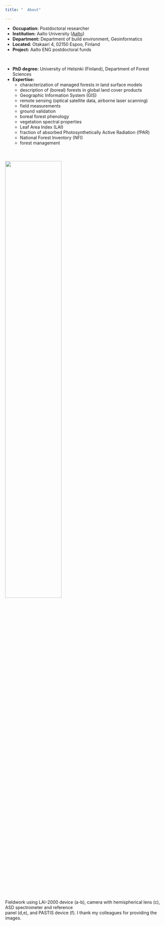 ---
title: "  About"

---

- __Occupation:__  Postdoctoral researcher
- __Institution:__ Aalto University ([Aalto](https://www.aalto.fi/en/))
- __Department:__  Department of build environment, Geoinformatics
- __Located:__     Otakaari 4, 02150 Espoo, Finland 
- __Project:__     Aalto ENG postdoctoral funds

<br>

- __PhD degree:__  University of Helsinki (Finland), Department of Forest Sciences
- __Expertise:__   
    - characterization of managed forests in land surface models
    - description of (boreal) forests in global land cover products
    - Geographic Information System (GIS)
    - remote sensing (optical satellite data, airborne laser scanning)
    - field measurements
    - ground validation
    - boreal forest phenology
    - vegetation spectral properties
    - Leaf Area Index (LAI) 
    - fraction of absorbed Photosynthetically Active Radiation (fPAR) 
    - National Forest Inventory (NFI)
    - forest management 

    

<br>

<h6><img  src="Figs/img_collection.png" width="60%"/></h6>
Fieldwork using LAI-2000 device (a-b), camera with hemispherical lens (c), ASD spectrometer and reference <br/> panel (d,e), and PASTIS device (f). I thank my colleagues for providing the images.


<br/>
<br/>
